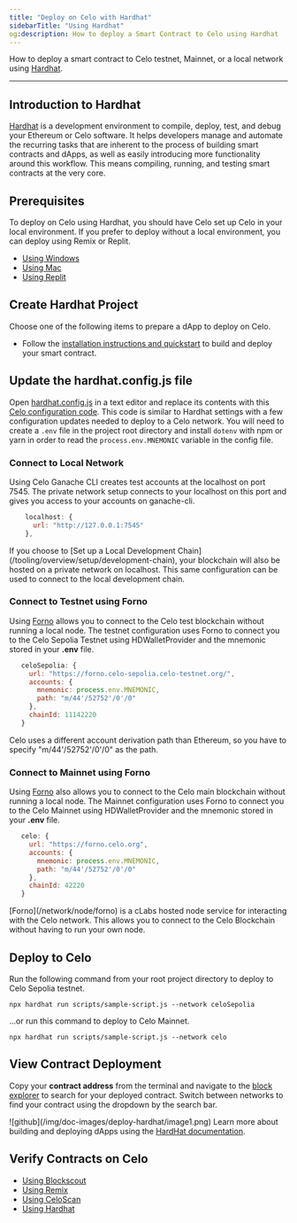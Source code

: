 ```yaml
---
title: "Deploy on Celo with Hardhat"
sidebarTitle: "Using Hardhat"
og:description: How to deploy a Smart Contract to Celo using Hardhat
---
```


How to deploy a smart contract to Celo testnet, Mainnet, or a local network using [Hardhat](https://hardhat.org/).

---

## Introduction to Hardhat

[Hardhat](https://hardhat.org/) is a development environment to compile, deploy, test, and debug your Ethereum or Celo software. It helps developers manage and automate the recurring tasks that are inherent to the process of building smart contracts and dApps, as well as easily introducing more functionality around this workflow. This means compiling, running, and testing smart contracts at the very core.

## Prerequisites

To deploy on Celo using Hardhat, you should have Celo set up Celo in your local environment. If you prefer to deploy without a local environment, you can deploy using Remix or Replit.

- [Using Windows](/tooling/overview/setup/windows)
- [Using Mac](/tooling/overview/setup/mac)
- [Using Replit](/tooling/overview/setup/replit)

## Create Hardhat Project

Choose one of the following items to prepare a dApp to deploy on Celo.

- Follow the [installation instructions and quickstart](https://hardhat.org/getting-started/#installation) to build and deploy your smart contract.

## Update the hardhat.config.js file

Open [hardhat.config.js](https://hardhat.org/config/) in a text editor and replace its contents with this [Celo configuration code](https://github.com/celo-org/celo-composer/blob/main/packages/hardhat/hardhat.config.ts). This code is similar to Hardhat settings with a few configuration updates needed to deploy to a Celo network. You will need to create a `.env` file in the project root directory and install `dotenv` with npm or yarn in order to read the `process.env.MNEMONIC` variable in the config file.

### Connect to Local Network

Using Celo Ganache CLI creates test accounts at the localhost on port 7545. The private network setup connects to your localhost on this port and gives you access to your accounts on ganache-cli.

```js
    localhost: {
      url: "http://127.0.0.1:7545"
    },
```

<Tip>
If you choose to [Set up a Local Development Chain](/tooling/overview/setup/development-chain), your blockchain will also be hosted on a private network on localhost. This same configuration can be used to connect to the local development chain.
</Tip>

### Connect to Testnet using Forno

Using [Forno](/network/node/forno) allows you to connect to the Celo test blockchain without running a local node. The testnet configuration uses Forno to connect you to the Celo Sepolia Testnet using HDWalletProvider and the mnemonic stored in your **.env** file.

```js
   celoSepolia: {
     url: "https://forno.celo-sepolia.celo-testnet.org/",
     accounts: {
       mnemonic: process.env.MNEMONIC,
       path: "m/44'/52752'/0'/0"
     },
     chainId: 11142220
   }
```

<Info>
Celo uses a different account derivation path than Ethereum, so you have to specify "m/44'/52752'/0'/0" as the path.
</Info>

### Connect to Mainnet using Forno

Using [Forno](/network/node/forno) also allows you to connect to the Celo main blockchain without running a local node. The Mainnet configuration uses Forno to connect you to the Celo Mainnet using HDWalletProvider and the mnemonic stored in your **.env** file.

```js
   celo: {
     url: "https://forno.celo.org",
     accounts: {
       mnemonic: process.env.MNEMONIC,
       path: "m/44'/52752'/0'/0"
     },
     chainId: 42220
   }
```

<Tip>
[Forno](/network/node/forno) is a cLabs hosted node service for interacting with the Celo network. This allows you to connect to the Celo Blockchain without having to run your own node.
</Tip>

## Deploy to Celo

Run the following command from your root project directory to deploy to Celo Sepolia testnet.

```shell
npx hardhat run scripts/sample-script.js --network celoSepolia
```

...or run this command to deploy to Celo Mainnet.

```shell
npx hardhat run scripts/sample-script.js --network celo
```

## View Contract Deployment

Copy your **contract address** from the terminal and navigate to the [block explorer](https://celo.blockscout.com/) to search for your deployed contract. Switch between networks to find your contract using the dropdown by the search bar.

<Frame>
![github](/img/doc-images/deploy-hardhat/image1.png)
</Frame>

<Tip>
Learn more about building and deploying dApps using the <a href="https://hardhat.org/">HardHat documentation</a>.
</Tip>

## Verify Contracts on Celo

- [Using Blockscout](/developer/verify/blockscout)
- [Using Remix](/developer/verify/remix)
- [Using CeloScan](/developer/verify/celoscan)
- [Using Hardhat](/developer/verify/hardhat)